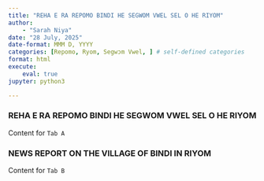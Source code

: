 ```yaml
---
title: "REHA E RA REPOMO BINDI HE SEGWOM VWEL SEL O HE RIYOM"
author: 
    - "Sarah Niya"
date: "28 July, 2025"
date-format: MMM D, YYYY
categories: [Repomo, Ryom, Segwɔm Vwel, ] # self-defined categories
format: html
execute:
    eval: true
jupyter: python3

---
```


::: {.panel-tabset}

### REHA E RA REPOMO BINDI HE SEGWOM VWEL SEL O HE RIYOM

Content for `Tab A`

### NEWS REPORT ON THE VILLAGE OF BINDI IN RIYOM

Content for `Tab B`

:::

